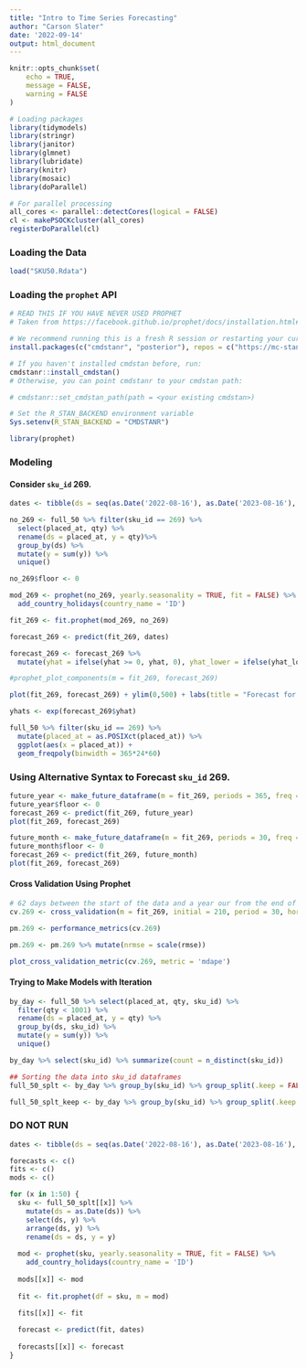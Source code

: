 ```yaml
---
title: "Intro to Time Series Forecasting"
author: "Carson Slater"
date: '2022-09-14'
output: html_document
---
```


```r
knitr::opts_chunk$set(
	echo = TRUE,
	message = FALSE,
	warning = FALSE
)
```
```r
# Loading packages
library(tidymodels)
library(stringr)
library(janitor)
library(glmnet)
library(lubridate)
library(knitr)
library(mosaic)
library(doParallel)
```

```r
# For parallel processing
all_cores <- parallel::detectCores(logical = FALSE)
cl <- makePSOCKcluster(all_cores)
registerDoParallel(cl)
```

### Loading the Data
```r
load("SKU50.Rdata")
```

### Loading the `prophet` API
```r
# READ THIS IF YOU HAVE NEVER USED PROPHET
# Taken from https://facebook.github.io/prophet/docs/installation.html#r

# We recommend running this is a fresh R session or restarting your current session
install.packages(c("cmdstanr", "posterior"), repos = c("https://mc-stan.org/r-packages/", getOption("repos")))

# If you haven't installed cmdstan before, run:
cmdstanr::install_cmdstan()
# Otherwise, you can point cmdstanr to your cmdstan path:

# cmdstanr::set_cmdstan_path(path = <your existing cmdstan>)

# Set the R_STAN_BACKEND environment variable
Sys.setenv(R_STAN_BACKEND = "CMDSTANR")
```
```r
library(prophet)
```

### Modeling

#### Consider `sku_id` 269.
```r
dates <- tibble(ds = seq(as.Date('2022-08-16'), as.Date('2023-08-16'), by = 'days'), y = rep(NA, 366))

no_269 <- full_50 %>% filter(sku_id == 269) %>% 
  select(placed_at, qty) %>% 
  rename(ds = placed_at, y = qty)%>% 
  group_by(ds) %>% 
  mutate(y = sum(y)) %>%
  unique() 

no_269$floor <- 0

mod_269 <- prophet(no_269, yearly.seasonality = TRUE, fit = FALSE) %>% 
  add_country_holidays(country_name = 'ID')

fit_269 <- fit.prophet(mod_269, no_269)

forecast_269 <- predict(fit_269, dates)

forecast_269 <- forecast_269 %>% 
  mutate(yhat = ifelse(yhat >= 0, yhat, 0), yhat_lower = ifelse(yhat_lower >= 0, yhat_lower, 0))

#prophet_plot_components(m = fit_269, forecast_269)

plot(fit_269, forecast_269) + ylim(0,500) + labs(title = "Forecast for SKU 269", x = "Date", y = "Quantity Ordered")

yhats <- exp(forecast_269$yhat)
```

```r
full_50 %>% filter(sku_id == 269) %>% 
  mutate(placed_at = as.POSIXct(placed_at)) %>% 
  ggplot(aes(x = placed_at)) +
  geom_freqpoly(binwidth = 365*24*60)
```

### Using Alternative Syntax to Forecast `sku_id` 269.
```r
future_year <- make_future_dataframe(m = fit_269, periods = 365, freq = "day")
future_year$floor <- 0
forecast_269 <- predict(fit_269, future_year)
plot(fit_269, forecast_269)

future_month <- make_future_dataframe(m = fit_269, periods = 30, freq = "day")
future_month$floor <- 0
forecast_269 <- predict(fit_269, future_month)
plot(fit_269, forecast_269)
```

#### Cross Validation Using Prophet
```r
# 62 days between the start of the data and a year our from the end of the data
cv.269 <- cross_validation(m = fit_269, initial = 210, period = 30, horizon = 60, units = 'days')

pm.269 <- performance_metrics(cv.269)

pm.269 <- pm.269 %>% mutate(nrmse = scale(rmse))

plot_cross_validation_metric(cv.269, metric = 'mdape')
```

#### Trying to Make Models with Iteration
```r
by_day <- full_50 %>% select(placed_at, qty, sku_id) %>% 
  filter(qty < 1001) %>% 
  rename(ds = placed_at, y = qty) %>% 
  group_by(ds, sku_id) %>% 
  mutate(y = sum(y)) %>% 
  unique()

by_day %>% select(sku_id) %>% summarize(count = n_distinct(sku_id))

## Sorting the data into sku_id dataframes
full_50_splt <- by_day %>% group_by(sku_id) %>% group_split(.keep = FALSE)

full_50_splt_keep <- by_day %>% group_by(sku_id) %>% group_split(.keep = TRUE)
```

### DO NOT RUN
```r
dates <- tibble(ds = seq(as.Date('2022-08-16'), as.Date('2023-08-16'), by = 'days'), y = rep(NA, 366))

forecasts <- c()
fits <- c()
mods <- c()

for (x in 1:50) {
  sku <- full_50_splt[[x]] %>% 
    mutate(ds = as.Date(ds)) %>% 
    select(ds, y) %>% 
    arrange(ds, y) %>% 
    rename(ds = ds, y = y)
  
  mod <- prophet(sku, yearly.seasonality = TRUE, fit = FALSE) %>% 
    add_country_holidays(country_name = 'ID')
  
  mods[[x]] <- mod
  
  fit <- fit.prophet(df = sku, m = mod)
  
  fits[[x]] <- fit

  forecast <- predict(fit, dates)
  
  forecasts[[x]] <- forecast
}
```



